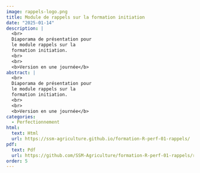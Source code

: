 ```yaml
---
image: rappels-logo.png
title: Module de rappels sur la formation initiation
date: "2025-01-14"
description: |
  <br>
  Diaporama de présentation pour
  le module rappels sur la 
  formation initiation.
  <br>
  <br>
  <b>Version en une journée</b>
abstract: |
  <br>
  Diaporama de présentation pour
  le module rappels sur la 
  formation initiation.
  <br>
  <br>
  <b>Version en une journée</b>
categories:
  - Perfectionnement
html:
  text: Html
  url: https://ssm-agriculture.github.io/formation-R-perf-01-rappels/
pdf:
  text: Pdf 
  url: https://github.com/SSM-Agriculture/formation-R-perf-01-rappels/raw/main/diaporama_pdf/Diaporama_modules_rappels.pdf
order: 5
---
```

